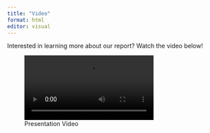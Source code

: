 ```yaml
---
title: "Video"
format: html
editor: visual
---
```


Interested in learning more about our report? Watch the video below!

![Presentation Video](Fantastic4.mp4)
